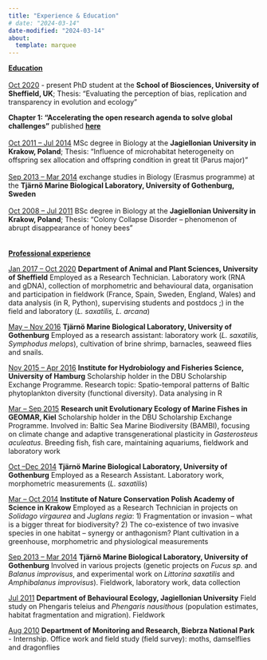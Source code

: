 ```yaml
---
title: "Experience & Education"
# date: "2024-03-14"
date-modified: "2024-03-14"
about:
  template: marquee 
---
```


[**Education**]{.underline}\
\
[Oct 2020]{.underline} - present PhD student at the **School of Biosciences, University of Sheffield, UK**; Thesis: "Evaluating the perception of bias, replication and transparency in evolution and ecology"

**Chapter 1: "Accelerating the open research agenda to solve global challenges"** published [**here**](https://onlinelibrary.wiley.com/doi/full/10.1002/ece3.10887)\
\
[Oct 2011 -- Jul 2014]{.underline} MSc degree in Biology at the **Jagiellonian University in Krakow, Poland**; Thesis: "Influence of microhabitat heterogeneity on offspring sex allocation and offspring condition in great tit (Parus major)"\
\
[Sep 2013 -- Mar 2014]{.underline} exchange studies in Biology (Erasmus programme) at the **Tjärnö Marine Biological Laboratory, University of Gothenburg, Sweden**\
\
[Oct 2008 -- Jul 2011]{.underline} BSc degree in Biology at the **Jagiellonian University in Krakow, Poland**; Thesis: "Colony Collapse Disorder -- phenomenon of abrupt disappearance of honey bees"\
\
\
[**Professional experience**]{.underline}

[Jan 2017 -- Oct 2020]{.underline} **Department of Animal and Plant Sciences, University of Sheffield** Employed as a Research Technician. Laboratory work (RNA and gDNA), collection of morphometric and behavioural data, organisation and participation in fieldwork (France, Spain, Sweden, England, Wales) and data analysis (in R, Python), supervising students and postdocs ;) in the field and laboratory (*L. saxatilis, L. arcana*)

[May -- Nov 2016]{.underline} **Tjärnö Marine Biological Laboratory, University of Gothenburg** Employed as a research assistant: laboratory work (*L. saxatilis, Symphodus melops*), cultivation of brine shrimp, barnacles, seaweed flies and snails.

[Nov 2015 -- Apr 2016]{.underline} **Institute for Hydrobiology and Fisheries Science, University of Hamburg** Scholarship holder in the DBU Scholarship Exchange Programme. Research topic: Spatio-temporal patterns of Baltic phytoplankton diversity (functional diversity). Data analysing in R

[Mar -- Sep 2015]{.underline} **Research unit Evolutionary Ecology of Marine Fishes in GEOMAR, Kiel** Scholarship holder in the DBU Scholarship Exchange Programme. Involved in: Baltic Sea Marine Biodiversity (BAMBI), focusing on climate change and adaptive transgenerational plasticity in *Gasterosteus aculeatus*. Breeding fish, fish care, maintaining aquariums, fieldwork and laboratory work

[Oct --Dec 2014]{.underline} **Tjärnö Marine Biological Laboratory, University of Gothenburg** Employed as a Research Assistant. Laboratory work, morphometric measurements (*L. saxatilis*)

[Mar -- Oct 2014]{.underline} **Institute of Nature Conservation Polish Academy of Science in Krakow** Employed as a Research Technician in projects on *Solidago virgaurea* and *Juglans regia*: 1) Fragmentation or invasion -- what is a bigger threat for biodiversity? 2) The co-existence of two invasive species in one habitat -- synergy or anthagonism? Plant cultivation in a greenhouse, morphometric and physiological measurements

[Sep 2013 -- Mar 2014]{.underline} **Tjärnö Marine Biological Laboratory, University of Gothenburg** Involved in various projects (genetic projects on *Fucus sp.* and *Balanus improvisus*, and experimental work on *Littorina saxatilis* and *Amphibalanus improvisus*). Fieldwork, laboratory work, data collection

[Jul 2011]{.underline} **Department of Behavioural Ecology, Jagiellonian University** Field study on Phengaris teleius and *Phengaris nausithous* (population estimates, habitat fragmentation and migration). Fieldwork

[Aug 2010]{.underline} **Department of Monitoring and Research, Biebrza National Park** - Internship. Office work and field study (field survey): moths, damselflies and dragonflies
